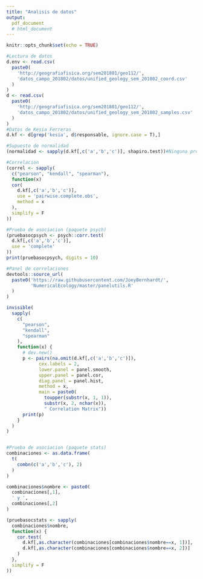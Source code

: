 ```yaml
---
title: "Analisis de datos"
output:
  pdf_document
  # html_document
---
```


```r
knitr::opts_chunk$set(echo = TRUE)
```


```r
#Lectura de datos
d.env <- read.csv(
  paste0(
    'http://geografiafisica.org/sem201801/geo112/',
    'datos_campo_201802/datos/unified_geology_sem_201802_coord.csv'
  )
)
d <- read.csv(
  paste0(
    'http://geografiafisica.org/sem201801/geo112/',
    'datos_campo_201802/datos/unified_geology_sem_201802_samples.csv'
  )
)
#Datos de Kesia Ferreras
d.kf <- d[grep('kesia', d$responsable, ignore.case = T),]

#Supuesto de normalidad
(normalidad <- sapply(d.kf[,c('a','b','c')], shapiro.test))#Ninguna proviene de dist. normal

#Correlacion
(correl <- sapply(
  c("pearson", "kendall", "spearman"),
  function(x)
  cor(
    d.kf[,c('a','b','c')],
    use = 'pairwise.complete.obs',
    method = x
  ),
  simplify = F
))

#Prueba de asociacion (paquete psych)
(pruebasocpsych <- psych::corr.test(
  d.kf[,c('a','b','c')],
  use = 'complete'
))
print(pruebasocpsych, digits = 10)

#Panel de correlaciones
devtools::source_url(
  paste0('https://raw.githubusercontent.com/JoeyBernhardt/',
         'NumericalEcology/master/panelutils.R'
  )
)

invisible(
  sapply(
    c(
      "pearson",
      "kendall",
      "spearman"
    ),
    function(x) {
      # dev.new()
      p <- pairs(na.omit(d.kf[,c('a','b','c')]),
            cex.labels = 2,
            lower.panel = panel.smooth,
            upper.panel = panel.cor,
            diag.panel = panel.hist,
            method = x,
            main = paste0(
              toupper(substr(x, 1, 1)),
              substr(x, 2, nchar(x)),
              " Correlation Matrix"))
      print(p)
    }
  )
)


#Prueba de asociacion (paquete stats)
combinaciones <- as.data.frame(
  t(
    combn(c('a','b','c'), 2)
  )
)

combinaciones$nombre <- paste0(
  combinaciones[,1],
  ' y ',
  combinaciones[,2]
)

(pruebasocstats <- sapply(
  combinaciones$nombre,
  function(x) {
    cor.test(
      d.kf[,as.character(combinaciones[combinaciones$nombre==x, 1])],
      d.kf[,as.character(combinaciones[combinaciones$nombre==x, 2])]
    )
  },
  simplify = F
))

```
